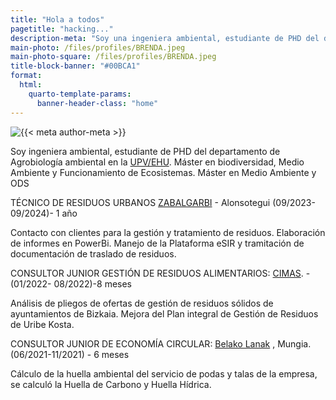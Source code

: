 ```yaml
---
title: "Hola a todos"
pagetitle: "hacking..."
description-meta: "Soy una ingeniera ambiental, estudiante de PHD del departamento de Agrobiolgía ambiental"
main-photo: /files/profiles/BRENDA.jpeg
main-photo-square: /files/profiles/BRENDA.jpeg
title-block-banner: "#00BCA1"
format:
  html:
    quarto-template-params:
      banner-header-class: "home"
---
```


::: {.grid}

::: {.g-col-12 .g-col-sm-4}

```{=html}
<div class="grid" style="--bs-columns: 5; row-gap: 0;">
  <div class="g-col-1 g-col-sm-0"></div>
  <div class="g-col-3 g-col-sm-5">
    <picture>
      <source media="(max-width: 576px)" srcset="{{< meta main-photo-square >}}">
      <source media="(min-width: 576px)" srcset="{{< meta main-photo >}}">
      <img class="img-fluid" src="{{< meta main-photo >}}" alt="{{< meta author-meta >}}">
    </picture>
  </div>
  <div class="g-col-1 g-col-sm-0"></div>
</div>
```

:::

::: {.g-col-12 .g-col-sm-8}

Soy ingeniera ambiental, estudiante de PHD del departamento de Agrobiología ambiental en la [UPV/EHU](https://www.ehu.eus/es/). Máster en biodiversidad, Medio Ambiente y Funcionamiento de Ecosistemas. Máster en Medio Ambiente y ODS

TÉCNICO DE RESIDUOS URBANOS
[ZABALGARBI](http://www.zabalgarbi.com/es/) - 
Alonsotegui (09/2023-09/2024)- 1 año

Contacto con clientes para la gestión y tratamiento de residuos. Elaboración de informes en PowerBi. Manejo de la Plataforma eSIR y tramitación de documentación de traslado de residuos.


CONSULTOR JUNIOR GESTIÓN DE RESIDUOS ALIMENTARIOS:
[CIMAS](https://www.cimas.es/). -
(01/2022- 08/2022)-8 meses

Análisis de pliegos de ofertas de gestión de residuos sólidos de ayuntamientos de Bizkaia. Mejora del Plan integral de Gestión de Residuos de  Uribe Kosta.


CONSULTOR JUNIOR DE ECONOMÍA CIRCULAR:
[Belako Lanak](https://www.belakolanak.es/) , Mungia. 
(06/2021-11/2021) - 6 meses

Cálculo de la huella ambiental del servicio de podas y talas de la empresa, se calculó la Huella de Carbono y Huella Hídrica.
:::

:::
